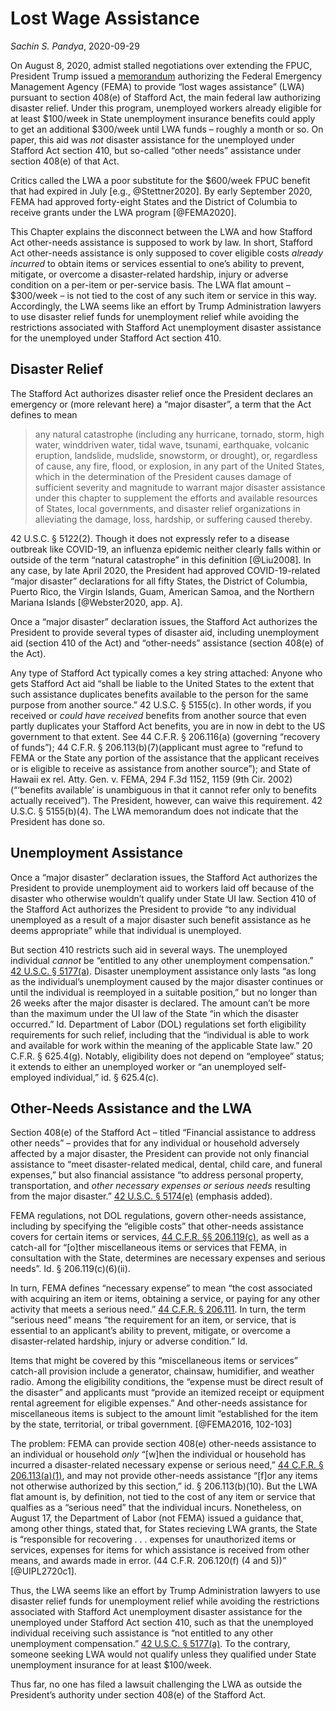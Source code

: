 # Lost Wage Assistance {#lwa}

_Sachin S. Pandya_, 2020-09-29

On August 8, 2020, admist stalled negotiations over extending the FPUC, President Trump issued a [memorandum](https://www.whitehouse.gov/presidential-actions/memorandum-authorizing-needs-assistance-program-major-disaster-declarations-related-coronavirus-disease-2019/) authorizing the Federal Emergency Management Agency (FEMA) to provide "lost wages assistance" (LWA) pursuant to section 408(e) of Stafford Act, the main federal law authorizing disaster relief. Under this program, unemployed workers already eligible for at least \$100/week in State unemployment insurance benefits could apply to get an additional \$300/week until LWA funds -- roughly a month or so. On paper, this aid was _not_ disaster assistance for the unemployed under Stafford Act section 410, but so-called "other needs" assistance under section 408(e) of that Act. 

Critics called the LWA a poor substitute for the \$600/week FPUC benefit that had expired in July [e.g., @Stettner2020]. By early September 2020, FEMA had approved forty-eight States and the District of Columbia to receive grants under the LWA program [@FEMA2020].

This Chapter explains the disconnect between the LWA and how Stafford Act other-needs assistance is supposed to work by law.  In short, Stafford Act other-needs assistance is only supposed to cover eligible costs _already incurred_ to obtain items or services essential to one's ability to prevent, mitigate, or overcome a disaster-related hardship, injury or adverse condition on a per-item or per-service basis. The LWA flat amount -- \$300/week -- is not tied to the cost of any such item or service in this way.  Accordingly, the LWA seems like an effort by Trump Administration lawyers to use disaster relief funds for unemployment relief while avoiding the restrictions associated with Stafford Act unemployment disaster assistance for the unemployed under Stafford Act section 410.

## Disaster Relief

The Stafford Act authorizes disaster relief once the President declares an emergency or (more relevant here) a "major disaster", a term that the Act defines to mean 

>any natural catastrophe (including any hurricane, tornado, storm, high water, winddriven water, tidal wave, tsunami, earthquake, volcanic eruption, landslide, mudslide, snowstorm, or drought), or, regardless of cause, any fire, flood, or explosion, in any part of the United States, which in the determination of the President causes damage of sufficient severity and magnitude to warrant major disaster assistance under this chapter to supplement the efforts and available resources of States, local governments, and disaster relief organizations in alleviating the damage, loss, hardship, or suffering caused thereby.

42 U.S.C. § 5122(2). Though it does not expressly refer to a disease outbreak like COVID-19, an influenza epidemic neither clearly falls within or outside of the term "natural catastrophe" in this definition [@Liu2008]. In any case, by late April 2020, the President had approved COVID-19-related "major disaster" declarations for all fifty States, the District of Columbia, Puerto Rico, the Virgin Islands, Guam, American Samoa, and the Northern Mariana Islands [@Webster2020, app. A].

Once a "major disaster" declaration issues, the Stafford Act authorizes the President to provide several types of disaster aid, including unemployment aid (section 410 of the Act) and "other-needs" assistance (section 408(e) of the Act).  

Any type of Stafford Act typically comes a key string attached: Anyone who gets Stafford Act aid "shall be liable to the United States to the extent that such assistance duplicates benefits available to the person for the same purpose from another source." 42 U.S.C. § 5155(c). In other words, if you received or _could have received_ benefits from another source that even partly duplicates your Stafford Act benefits, you are in now in debt to the US government to that extent. See 44 C.F.R. § 206.116(a) (governing "recovery of funds"); 44 C.F.R. § 206.113(b)(7)(applicant must agree to "refund to FEMA or the State any portion of the assistance that the applicant receives or is eligible to receive as assistance from another source"); and State of Hawaii ex rel. Atty. Gen. v. FEMA, 294 F.3d 1152, 1159 (9th Cir. 2002) ("'benefits available' is unambiguous in that it cannot refer only to benefits actually received"). The President, however, can waive this requirement. 42 U.S.C. § 5155(b)(4). The LWA memorandum does not indicate that the President has done so. 

## Unemployment Assistance

Once a "major disaster" declaration issues, the Stafford Act authorizes the President to provide unemployment aid to workers laid off because of the disaster who otherwise wouldn't qualify under State UI law. Section 410 of the Stafford Act authorizes the President to provide "to any individual unemployed as a result of a major disaster such benefit assistance as he deems appropriate" while that individual is unemployed. 

But section 410 restricts such aid in several ways. The unemployed individual _cannot_ be "entitled to any other unemployment compensation." [42 U.S.C. § 5177(a)](https://www.govinfo.gov/content/pkg/USCODE-2018-title42/html/USCODE-2018-title42-chap68-subchapIV-sec5177.htm). Disaster unemployment assistance only lasts "as long as the individual's unemployment caused by the major disaster continues or until the individual is reemployed in a suitable position," but no longer than 26 weeks after the major disaster is declared. The amount can't be more than the maximum under the UI law of the State "in which the disaster occurred." Id. Department of Labor (DOL) regulations set forth eligibility requirements for such relief, including that the "individual is able to work and available for work within the meaning of the applicable State law." 20 C.F.R. § 625.4(g). Notably, eligibility does not depend on "employee" status; it extends to either an unemployed worker or "an unemployed self-employed individual," id. § 625.4(c).

## Other-Needs Assistance and the LWA

Section 408(e) of the Stafford Act -- titled "Financial assistance to address other needs" -- provides that for any individual or household adversely affected by a major disaster, the President can provide not only financial assistance to "meet disaster-related medical, dental, child care, and funeral expenses," but also financial assistance "to address personal property, transportation, and _other necessary expenses or serious needs_ resulting from the major disaster." [42 U.S.C. § 5174(e)](https://uscode.house.gov/view.xhtml?req=granuleid:USC-prelim-title42-section5174&num=0&edition=prelim) (emphasis added).

FEMA regulations, not DOL regulations, govern other-needs assistance, including by specifying the "eligible costs" that other-needs assistance covers for certain items or services, [44 C.F.R. §§ 206.119(c)](https://www.ecfr.gov/cgi-bin/text-idx?SID=dd7329776ce2c3d5c330142b6a548d8a&mc=true&node=se44.1.206_1119&rgn=div8), as well as a catch-all for "[o]ther miscellaneous items or services that FEMA, in consultation with the State, determines are necessary expenses and serious needs". Id. § 206.119(c)(6)(ii). 

In turn, FEMA defines "necessary expense" to mean "the cost associated with acquiring an item or items, obtaining a service, or paying for any other activity that meets a serious need." [44 C.F.R. § 206.111](https://www.ecfr.gov/cgi-bin/text-idx?SID=dd7329776ce2c3d5c330142b6a548d8a&mc=true&node=se44.1.206_1111&rgn=div8). In turn, the term "serious need" means "the requirement for an item, or service, that is essential to an applicant's ability to prevent, mitigate, or overcome a disaster-related hardship, injury or adverse condition." Id.  

Items that might be covered by this "miscellaneous items or services" catch-all provision include a generator, chainsaw, humidifier, and weather radio. Among the eligibility conditions, the "expense must be direct result of the disaster" and applicants must "provide an itemized receipt or equipment rental agreement for eligible expenses." And other-needs assistance for miscellaneous items is subject to the amount limit "established for the item by the state, territorial, or tribal government. [@FEMA2016, 102-103]

The problem: FEMA can provide section 408(e) other-needs assistance to an individual or household _only_ "[w]hen the individual or household has incurred a disaster-related necessary expense or serious need," [44 C.F.R. § 206.113(a)(1)](https://www.ecfr.gov/cgi-bin/text-idx?SID=dd7329776ce2c3d5c330142b6a548d8a&mc=true&node=se44.1.206_1113&rgn=div8), and may not provide other-needs assistance "[f]or any items not otherwise authorized by this section," id. § 206.113(b)(10). But the LWA flat amount is, by definition, not tied to the cost of any item or service that qualfies as a "serious need" that the individual incurs.  Nonetheless, on August 17, the Department of Labor (not FEMA) issued a guidance that, among other things, stated that, for States recieving LWA grants, the State is "responsible for recovering  . . . expenses for unauthorized items or services, expenses for items for which assistance is received from other means, and awards made in error. (44 C.F.R. 206.120(f) (4 and 5))" [@UIPL2720c1].

Thus, the LWA seems like an effort by Trump Administration lawyers to use disaster relief funds for unemployment relief while avoiding the restrictions associated with Stafford Act unemployment disaster assistance for the unemployed under Stafford Act section 410, such as that the unemployed individual receiving such assistance is "not entitled to any other unemployment compensation." [42 U.S.C. § 5177(a)](https://www.govinfo.gov/content/pkg/USCODE-2018-title42/html/USCODE-2018-title42-chap68-subchapIV-sec5177.htm).  To the contrary, someone seeking LWA would not qualify unless they qualified under State unemployment insurance for at least \$100/week.

Thus far, no one has filed a lawsuit challenging the LWA as outside the President's authority under section 408(e) of the Stafford Act.
